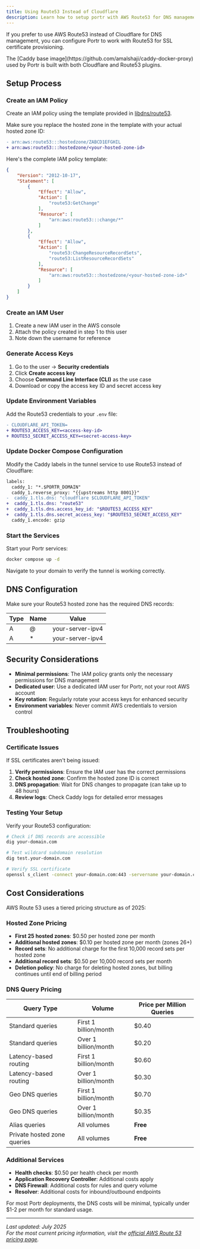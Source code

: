 ```yaml
---
title: Using Route53 Instead of Cloudflare
description: Learn how to setup portr with AWS Route53 for DNS management
---
```



If you prefer to use AWS Route53 instead of Cloudflare for DNS management, you can configure Portr to work with Route53 for SSL certificate provisioning.

<Callout type="info">
  The [Caddy base image](https://github.com/amalshaji/caddy-docker-proxy) used by Portr is built with both Cloudflare and Route53 plugins.
</Callout>

## Setup Process

### Create an IAM Policy

Create an IAM policy using the template provided in [libdns/route53](https://github.com/libdns/route53#authenticating).

<Callout type="caution">
  Make sure you replace the hosted zone in the template with your actual hosted zone ID:

  ```diff
  - arn:aws:route53:::hostedzone/ZABCD1EFGHIL
  + arn:aws:route53:::hostedzone/<your-hosted-zone-id>
  ```
</Callout>

Here's the complete IAM policy template:

```json
{
    "Version": "2012-10-17",
    "Statement": [
        {
            "Effect": "Allow",
            "Action": [
                "route53:GetChange"
            ],
            "Resource": [
                "arn:aws:route53:::change/*"
            ]
        },
        {
            "Effect": "Allow",
            "Action": [
                "route53:ChangeResourceRecordSets",
                "route53:ListResourceRecordSets"
            ],
            "Resource": [
                "arn:aws:route53:::hostedzone/<your-hosted-zone-id>"
            ]
        }
    ]
}
```

### Create an IAM User

1. Create a new IAM user in the AWS console
2. Attach the policy created in step 1 to this user
3. Note down the username for reference

### Generate Access Keys

1. Go to the user → **Security credentials**
2. Click **Create access key**
3. Choose **Command Line Interface (CLI)** as the use case
4. Download or copy the access key ID and secret access key

### Update Environment Variables

Add the Route53 credentials to your `.env` file:

```diff title=".env"
- CLOUDFLARE_API_TOKEN=
+ ROUTE53_ACCESS_KEY=<access-key-id>
+ ROUTE53_SECRET_ACCESS_KEY=<secret-access-key>
```

### Update Docker Compose Configuration

Modify the Caddy labels in the tunnel service to use Route53 instead of Cloudflare:

```diff title="docker-compose.yaml"
labels:
  caddy_1: "*.$PORTR_DOMAIN"
  caddy_1.reverse_proxy: "{{upstreams http 8001}}"
-  caddy_1.tls.dns: "cloudflare $CLOUDFLARE_API_TOKEN"
+  caddy_1.tls.dns: "route53"
+  caddy_1.tls.dns.access_key_id: "$ROUTE53_ACCESS_KEY"
+  caddy_1.tls.dns.secret_access_key: "$ROUTE53_SECRET_ACCESS_KEY"
  caddy_1.encode: gzip
```

### Start the Services

Start your Portr services:

```bash
docker compose up -d
```

Navigate to your domain to verify the tunnel is working correctly.

## DNS Configuration

Make sure your Route53 hosted zone has the required DNS records:

| Type | Name | Value |
|------|------|-------|
| A    | @    | your-server-ipv4 |
| A    | *    | your-server-ipv4 |

## Security Considerations

- **Minimal permissions**: The IAM policy grants only the necessary permissions for DNS management
- **Dedicated user**: Use a dedicated IAM user for Portr, not your root AWS account
- **Key rotation**: Regularly rotate your access keys for enhanced security
- **Environment variables**: Never commit AWS credentials to version control

## Troubleshooting

### Certificate Issues

If SSL certificates aren't being issued:

1. **Verify permissions**: Ensure the IAM user has the correct permissions
2. **Check hosted zone**: Confirm the hosted zone ID is correct
3. **DNS propagation**: Wait for DNS changes to propagate (can take up to 48 hours)
4. **Review logs**: Check Caddy logs for detailed error messages

### Testing Your Setup

Verify your Route53 configuration:

```bash
# Check if DNS records are accessible
dig your-domain.com

# Test wildcard subdomain resolution
dig test.your-domain.com

# Verify SSL certificate
openssl s_client -connect your-domain.com:443 -servername your-domain.com
```

## Cost Considerations

AWS Route 53 uses a tiered pricing structure as of 2025:

### Hosted Zone Pricing
- **First 25 hosted zones**: $0.50 per hosted zone per month
- **Additional hosted zones**: $0.10 per hosted zone per month (zones 26+)
- **Record sets**: No additional charge for the first 10,000 record sets per hosted zone
- **Additional record sets**: $0.50 per 10,000 record sets per month
- **Deletion policy**: No charge for deleting hosted zones, but billing continues until end of billing period

### DNS Query Pricing

| Query Type | Volume | Price per Million Queries |
|------------|--------|---------------------------|
| Standard queries | First 1 billion/month | $0.40 |
| Standard queries | Over 1 billion/month | $0.20 |
| Latency-based routing | First 1 billion/month | $0.60 |
| Latency-based routing | Over 1 billion/month | $0.30 |
| Geo DNS queries | First 1 billion/month | $0.70 |
| Geo DNS queries | Over 1 billion/month | $0.35 |
| Alias queries | All volumes | **Free** |
| Private hosted zone queries | All volumes | **Free** |

### Additional Services
- **Health checks**: $0.50 per health check per month
- **Application Recovery Controller**: Additional costs apply
- **DNS Firewall**: Additional costs for rules and query volume
- **Resolver**: Additional costs for inbound/outbound endpoints

For most Portr deployments, the DNS costs will be minimal, typically under $1-2 per month for standard usage.

---
*Last updated: July 2025*  
*For the most current pricing information, visit the [official AWS Route 53 pricing page](https://aws.amazon.com/route53/pricing/).*
